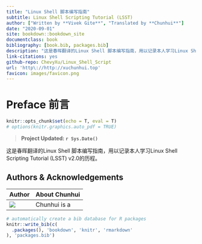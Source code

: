 --- 
title: "Linux Shell 脚本编写指南"
subtitle: Linux Shell Scripting Tutorial (LSST)
author: ["Written by **Vivek Gite**", "Translated by **Chunhui**"]
date: "2020-09-01"
site: bookdown::bookdown_site
documentclass: book
bibliography: [book.bib, packages.bib]
description: "这是春晖翻译的Linux Shell 脚本编写指南，用以记录本人学习Linux Shell Scripting Tutorial (LSST) v2.0的历程"
link-citations: yes
github-repo: ChevyXu/Linux_Shell_Script
url: 'http\://http://xuchunhui.top'
favicon: images/favicon.png
---


# Preface 前言 {-}

<!-- R global options: R chunk images display without code (no echo); show PDF image over JPG/PNG when available in PDF output -->
```{r setup, include=FALSE}
knitr::opts_chunk$set(echo = T, eval = T)
# options(knitr.graphics.auto_pdf = TRUE)
```

> **Project Updated: `r Sys.Date()`**


这是春晖翻译的Linux Shell 脚本编写指南，用以记录本人学习Linux Shell Scripting Tutorial (LSST) v2.0的历程。


## Authors & Acknowledgements {- #authors}

| Author      | About Chunhui     |
| ------------ | ------------ |
| ![](images/0-preface/dougherty-jack-200.png) | Chunhui is a|


```{r include=FALSE}
# automatically create a bib database for R packages
knitr::write_bib(c(
  .packages(), 'bookdown', 'knitr', 'rmarkdown'
), 'packages.bib')
```
